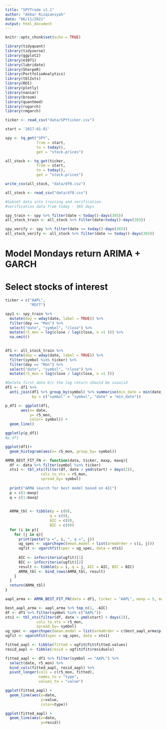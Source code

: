 ```yaml
---
title: "SPYTrade v1.1"
author: "Akbar Rizqiansyah"
date: "06/11/2021"
output: html_document
---
```


```r
knitr::opts_chunk$set(echo = TRUE)
```

```r
library(tidyquant)
library(tidyverse)
library(ggplot2)
library(e1071)
library(lubridate)
library(SharpeR)
library(PortfolioAnalytics)
library(tbl2xts)
library(ROI)
library(plotly)
library(naniar)
library(broom)
library(quantmod)
library(rugarch)
library(rmgarch)
```

```r
ticker <- read_csv("data/SPYticker.csv")

start = '2017-01-01'

```

```r
spy <- tq_get("SPY",
              from = start,
              to = today(),
              get = "stock.prices")
```

```r
all_stock <- tq_get(ticker,
              from = start,
              to = today(),
              get = "stock.prices")
```

```r
write_csv(all_stock, "data/df0.csv")
```

```r
all_stock <- read_csv("data/df0.csv")
```

```r
#Subset data into training and verification
#verification data from today - 365 days

spy_train <- spy %>% filter(date < today()-days(365))
all_stock_train <- all_stock %>% filter(date<today()-days(365))

spy_verify <- spy %>% filter(date >= today()-days(365))
all_stock_verify <- all_stock %>% filter(date >= today()-days(365))

```

# Model Mondays return ARIMA + GARCH
# Select stocks of interest

```r
ticker = c("AAPL",
           "MSFT")

spy1 <- spy_train %>%
  mutate(day = wday(date, label = TRUE)) %>%
  filter(day == "Mon") %>%
  select("date", "symbol", "close") %>%
  mutate(r5_mon = log(close / lag(close, n =1 ))) %>%
  na.omit()
  

df1 <- all_stock_train %>%
  mutate(day = wday(date, label = TRUE)) %>%
  filter(symbol %in% ticker) %>%
  filter(day == "Mon") %>%
  select("date", "symbol", "close") %>%
  mutate(r5_mon = log(close / lag(close, n =1 )))

#Delete first date b/c the log return should be invalid
df1 <- df1 %>%
  anti_join(df1 %>% group_by(symbol) %>% summarise(min_date = min(date)),
            by = c("symbol" = "symbol", "date" = "min_date"))

```


```r
p_df1 <- ggplot(df1,
       aes(x= date,
           y= r5_mon,
           color= symbol)) + 
  geom_line()

ggplotly(p_df1)
#p_df1

ggplot(df1)+
  geom_histogram(aes(x= r5_mon, group_by= symbol))
```

```r
ARMA_BEST_FIT_FN <- function(data, ticker, maxp, maxq){
  df <- data %>% filter(symbol %in% ticker)
  xts1 <- tbl_xts(filter(df, date > ymd(start) + days(2)), 
                cols_to_xts = r5_mon, 
                spread_by= symbol)
  
  print("ARMA search for best model based on AIC")
  p = c(1:maxp)
  q = c(1:maxq)
  
  
  ARMA_tbl <- tibble(p = c(0),
                    q = c(0),
                    AIC = c(0),
                    BIC = c(0))
  for (i in p){
    for (j in q){
      print(paste("p =", i, ", q =", j))
      ug_spec <- ugarchspec(mean.model = list(armaOrder = c(i, j)))
      ugfit <- ugarchfit(spec = ug_spec, data = xts1)
      
      AIC <- infocriteria(ugfit)[1]
      BIC <- infocriteria(ugfit)[2]
      result <- tibble(p = i, q = j, AIC = AIC, BIC = BIC)
      ARMA_tbl <- bind_rows(ARMA_tbl, result)
    }
  }
  return(ARMA_tbl)
}
```

```r
aapl_arma <- ARMA_BEST_FIT_FN(data = df1, ticker = "AAPL", maxp = 5, maxq = 5)
```


```r
best_aapl_arma <- aapl_arma %>% top_n(1, -AIC)
df <- df1 %>% filter(symbol %in% c("AAPL"))
xts1 <- tbl_xts(filter(df, date > ymd(start) + days(2)), 
              cols_to_xts = r5_mon, 
              spread_by= symbol)
ug_spec <- ugarchspec(mean.model = list(armaOrder = c(best_aapl_arma$p, best_aapl_arma$q)))
ugfit <- ugarchfit(spec = ug_spec, data = xts1)

fitted_aapl <- tibble(fitted = ugfit@fit$fitted.values)
resid_aapl <- tibble(resid = ugfit@fit$residuals)

fitted_aapl <- df1 %>% filter(symbol == "AAPL") %>%
  select(date, r5_mon) %>%
  bind_cols(fitted_aapl, resid_aapl) %>%
  pivot_longer(cols = c(r5_mon, fitted),
               names_to = "type",
               values_to = "value")

ggplot(fitted_aapl) +
  geom_line(aes(x=date,
                y=value,
                color=type))

ggplot(fitted_aapl) +
  geom_line(aes(x=date,
                y=resid))
```
